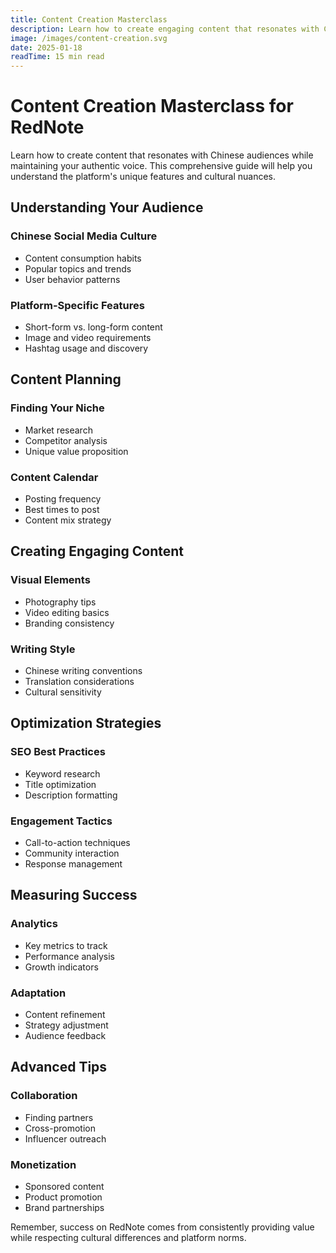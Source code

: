 ```yaml
---
title: Content Creation Masterclass
description: Learn how to create engaging content that resonates with Chinese audiences while maintaining your authentic voice.
image: /images/content-creation.svg
date: 2025-01-18
readTime: 15 min read
---
```


# Content Creation Masterclass for RedNote

Learn how to create content that resonates with Chinese audiences while maintaining your authentic voice. This comprehensive guide will help you understand the platform's unique features and cultural nuances.

## Understanding Your Audience

### Chinese Social Media Culture
- Content consumption habits
- Popular topics and trends
- User behavior patterns

### Platform-Specific Features
- Short-form vs. long-form content
- Image and video requirements
- Hashtag usage and discovery

## Content Planning

### Finding Your Niche
- Market research
- Competitor analysis
- Unique value proposition

### Content Calendar
- Posting frequency
- Best times to post
- Content mix strategy

## Creating Engaging Content

### Visual Elements
- Photography tips
- Video editing basics
- Branding consistency

### Writing Style
- Chinese writing conventions
- Translation considerations
- Cultural sensitivity

## Optimization Strategies

### SEO Best Practices
- Keyword research
- Title optimization
- Description formatting

### Engagement Tactics
- Call-to-action techniques
- Community interaction
- Response management

## Measuring Success

### Analytics
- Key metrics to track
- Performance analysis
- Growth indicators

### Adaptation
- Content refinement
- Strategy adjustment
- Audience feedback

## Advanced Tips

### Collaboration
- Finding partners
- Cross-promotion
- Influencer outreach

### Monetization
- Sponsored content
- Product promotion
- Brand partnerships

Remember, success on RedNote comes from consistently providing value while respecting cultural differences and platform norms. 